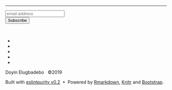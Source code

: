 <hr class = "light">

<!-- Begin Mailchimp Signup Form -->

<div id="mc_embed_signup">
<form action="https://gmail.us20.list-manage.com/subscribe/post?u=e2845c6383ec09508617199e4&amp;id=99033aaa06" method="post" id="mc-embedded-subscribe-form" name="mc-embedded-subscribe-form" class="validate" target="_blank" novalidate>
<div id="mc_embed_signup_scroll">
	
<input type="email" value="" name="EMAIL" class="email" id="mce-EMAIL" placeholder="email address" required>
    <!-- real people should not fill this in and expect good things - do not remove this or risk form bot signups-->
<div style="position: absolute; left: -5000px;" aria-hidden="true"><input type="text" name="b_e2845c6383ec09508617199e4_99033aaa06" tabindex="-1" value=""></div>
<div class="clear"><input type="submit" value="Subscribe" name="subscribe" id="mc-embedded-subscribe" class="button"></div>
</div>
</form>
</div>

<!--End mc_embed_signup-->

</br>

<footer>
<div class="container">
<div class="row">
<div class="col-lg-8 col-lg-offset-2 col-md-10 col-md-offset-1">
<ul class="list-inline text-center footer-links">
          
<li>
<a href="mailto:eslintpurity@gmail.com" title="Email me">
<span class="fa-stack fa-lg">
<i class="fa fa-circle fa-stack-2x"></i>
<i class="fa fa-envelope fa-stack-1x fa-inverse"></i>
</span>
</a>
</li>
<li>
<a href="https://github.com/eslintpurity" title="GitHub">
<span class="fa-stack fa-lg">
<i class="fa fa-circle fa-stack-2x"></i>
<i class="fa fa-github fa-stack-1x fa-inverse"></i>
</span>
</a>
</li>
<li>
<a href="https://linkedin.com/in/doyinelugbadebo" title="Linkein">
<span class="fa-stack fa-lg">
<i class="fa fa-circle fa-stack-2x"></i>
<i class="fa fa-linkedin fa-stack-1x fa-inverse"></i>
</span>
</a>
</li>
<li>
<a href="https://twitter.com/eslintpurity" title="Twitter">
<span class="fa-stack fa-lg">
<i class="fa fa-circle fa-stack-2x"></i>
<i class="fa fa-twitter fa-stack-1x fa-inverse"></i>
</span>
</a>
</li>
          
<li> 
<a href="https://pantheon.com/eslintpurity" title="Pantheon">
<span class="fa-stack fa-lg">
<i class="fa fa-circle fa-stack-2x"></i>
<i class="fa fa-support fa-stack-1x fa-inverse"></i>
</span>
</a>
</li>
          
</ul>
<p class="credits copyright text-muted text-center">
Doyin Elugbadebo &nbsp; ©2019

</p>
<p class="credits theme-by text-muted text-center">
Built with <a href="http://github.io">eslintpurity v0.2</a> &nbsp;&bull;&nbsp; Powered by <a href = "https://rmarkdown.rstudio.com/rmarkdown_websites.html">Rmarkdown</a>, <a href = "https://yihui.name/knitr/">Knitr</a> and <a href = "https://getbootstrap.com/">Bootstrap</a>.
</p>
</div>
</div>
</div>
</footer>